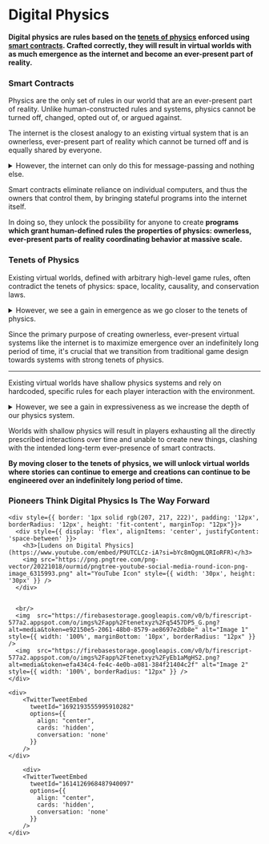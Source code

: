 # Digital Physics

**Digital physics are rules based on the [tenets of physics](/digital_physics#tenets-of-physics) enforced using [smart contracts](/digital_physics#smart-contracts). Crafted correctly, they will result in virtual worlds with as much emergence as the internet and become an ever-present part of reality.**

### Smart Contracts

Physics are the only set of rules in our world that are an ever-present part of reality. Unlike human-constructed rules and systems, physics cannot be turned off, changed, opted out of, or argued against.

The internet is the closest analogy to an existing virtual system that is an ownerless, ever-present part of reality which cannot be turned off and is equally shared by everyone. 

<details>
  <summary>However, the internet can only do this for message-passing and nothing else.</summary>
  <br/>
  <p>While individual computers connected to the internet are programmable and stateful, they are extensions of their owners and are meant to be controlled, altered with, or unplugged by them.</p>
  <br/>
  <p>Since computers are extensions of their owners, only a few are trusted enough to control programs that coordinate behavior of any significance. For example, Bob can't deploy a program from his basement, call it a bank, and have it treated seriously. Only computers with powerful owners, such as the Bank of America, can do that.</p>
  <br/>
  <p>Nonetheless, neither Bob nor Bank of America can deploy a program on the computer they control and have it obtain the properties of physics or grow as ever-present as the internet.</p>
  <br/>
  <p>If the internet itself were stateful and programmable, not depending on any individual computer, Bob could deploy a program from his basement, call it a bank, and have it treated as real money.</p>
</details>

Smart contracts eliminate reliance on individual computers, and thus the owners that control them, by bringing stateful programs into the internet itself.

In doing so, they unlock the possibility for anyone to create **programs which grant human-defined rules the properties of physics: ownerless, ever-present parts of reality coordinating behavior at massive scale.**

### Tenets of Physics

Existing virtual worlds, defined with arbitrary high-level game rules, often contradict the tenets of physics: space, locality, causality, and conservation laws.

<details>
  <summary>However, we see a gain in emergence as we go closer to the tenets of physics.</summary>
  <br/>
  <p>Transitioning from [traditional game design](https://www.minecraft.net/en-us) to systems with strong tenets of physics means resources are objects occupying space and requiring physical movement. High-level game inventories that allow arbitrary storage and access without occupying physical space are not possible. This increases emergence, as players must coordinate to build and manage storage, transport, and defense systems to protect and allocate resources.</p>
  <br/>
  <p>Transitioning from [traditional game design](https://www.sandbox.game/en/) to systems with strong tenets of physics also changes the concept of private property. In these systems, social constructs like land ownership can't actually prevent that space from being manipulated by other objects. This leads to the emergence of players forming “militaries” to protect their social constructs.</p>
</details>

Since the primary purpose of creating ownerless, ever-present virtual systems like the internet is to maximize emergence over an indefinitely long period of time, it's crucial that we transition from traditional game design towards systems with strong tenets of physics.

---

Existing virtual worlds have shallow physics systems and rely on hardcoded, specific rules for each player interaction with the environment. 

<details>
  <summary>However, we see a gain in expressiveness as we increase the depth of our physics system.</summary>
  <br/>
  <p>*Qualitative difference between a physics in which a car moves because the model’s location in space is directly updated by the game engine, versus one in which it moves because the wheels impart a force on the road, versus one in which chemical reactions propagate force down a cam shaft to a transmission which in turn imparts force onto the axle, then the wheel, then the material of the road surface, and the car is propelled forward via second law reaction. We can see the gain in expressiveness as the level of the “physics” is moved down.*</p>
  <br/>
  <p>- [Max Hodak](https://maxhodak.com/nonfiction/2019/12/07/simulation)</p>
</details>

Worlds with shallow physics will result in players exhausting all the directly prescribed interactions over time and unable to create new things, clashing with the intended long-term ever-presence of smart contracts.

**By moving closer to the tenets of physics, we will unlock virtual worlds where stories can continue to emerge and creations can continue to be engineered over an indefinitely long period of time.**

### Pioneers Think Digital Physics Is The Way Forward


<style>
{`
  .css-1dbjc4n.r-1ny4l3l {
      display: none;
  }
`}
</style>

<div style={{ display: 'grid', gridTemplateColumns: '1fr 1fr', gap: '20px', paddingTop: '12px' }}>
    <div>
        <TwitterTweetEmbed 
          tweetId="1537334093918130176" 
          options={{
            align: "center",
            cards: 'hidden',
            conversation: 'none',
          }}
        />
    </div>

    <div style={{ border: '1px solid rgb(207, 217, 222)', padding: '12px', borderRadius: '12px', height: 'fit-content', marginTop: "12px"}}>
      <div style={{ display: 'flex', alignItems: 'center', justifyContent: 'space-between' }}>
        <h3>[Ludens on Digital Physics](https://www.youtube.com/embed/P9UTCLCz-iA?si=bYc8mQgmLQRIoRFR)</h3>
        <img src="https://png.pngtree.com/png-vector/20221018/ourmid/pngtree-youtube-social-media-round-icon-png-image_6315993.png" alt="YouTube Icon" style={{ width: '30px', height: '30px' }} />
      </div>

      
      <br/>
      <img  src="https://firebasestorage.googleapis.com/v0/b/firescript-577a2.appspot.com/o/imgs%2Fapp%2Ftenetxyz%2Fq5457DP5_G.png?alt=media&token=e92150e5-2061-48b0-8579-ae8697e2db8e" alt="Image 1" style={{ width: '100%', marginBottom: '10px', borderRadius: "12px" }} />
      <img  src="https://firebasestorage.googleapis.com/v0/b/firescript-577a2.appspot.com/o/imgs%2Fapp%2Ftenetxyz%2FyEb1aMgHS2.png?alt=media&token=efa434c4-fe4c-4e0b-a081-384f21404c2f" alt="Image 2" style={{ width: '100%', borderRadius: "12px" }} />
    </div>

    <div>
        <TwitterTweetEmbed
          tweetId="1692193555995910282"
          options={{
            align: "center",
            cards: 'hidden',
            conversation: 'none'
          }}
        />
    </div>

        <div>
        <TwitterTweetEmbed 
          tweetId="1614126968487940097" 
          options={{
            align: "center",
            cards: 'hidden',
            conversation: 'none'
          }}
        />
    </div>
</div>
